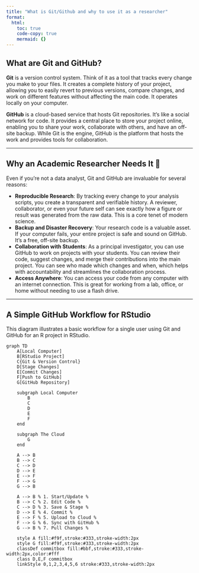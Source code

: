 ```yaml
---
title: "What is Git/Github and why to use it as a researcher"
format:
  html:
    toc: true
    code-copy: true
    mermaid: {}
---
```


## What are Git and GitHub? 

**Git** is a version control system. Think of it as a tool that tracks every change you make to your files. It creates a complete history of your project, allowing you to easily revert to previous versions, compare changes, and work on different features without affecting the main code. It operates locally on your computer.

**GitHub** is a cloud-based service that hosts Git repositories. It's like a social network for code. It provides a central place to store your project online, enabling you to share your work, collaborate with others, and have an off-site backup. While Git is the engine, GitHub is the platform that hosts the work and provides tools for collaboration.

***

## Why an Academic Researcher Needs It 🔬

Even if you're not a data analyst, Git and GitHub are invaluable for several reasons:

* **Reproducible Research**: By tracking every change to your analysis scripts, you create a transparent and verifiable history. A reviewer, collaborator, or even your future self can see exactly how a figure or result was generated from the raw data. This is a core tenet of modern science.
* **Backup and Disaster Recovery**: Your research code is a valuable asset. If your computer fails, your entire project is safe and sound on GitHub. It's a free, off-site backup.
* **Collaboration with Students**: As a principal investigator, you can use GitHub to work on projects with your students. You can review their code, suggest changes, and merge their contributions into the main project. You can see who made which changes and when, which helps with accountability and streamlines the collaboration process.
* **Access Anywhere**: You can access your code from any computer with an internet connection. This is great for working from a lab, office, or home without needing to use a flash drive.

***

## A Simple GitHub Workflow for RStudio

This diagram illustrates a basic workflow for a single user using Git and GitHub for an R project in RStudio.


```mermaid

graph TD
    A[Local Computer]
    B[RStudio Project]
    C{Git & Version Control}
    D[Stage Changes]
    E[Commit Changes]
    F[Push to GitHub]
    G[GitHub Repository]

    subgraph Local Computer
        B
        C
        D
        E
        F
    end

    subgraph The Cloud
        G
    end

    A --> B
    B --> C
    C --> D
    D --> E
    E --> F
    F --> G
    G --> B

    A --> B % 1. Start/Update %
    B --> C % 2. Edit Code %
    C --> D % 3. Save & Stage %
    D --> E % 4. Commit %
    E --> F % 5. Upload to Cloud %
    F --> G % 6. Sync with GitHub %
    G --> B % 7. Pull Changes %

    style A fill:#f9f,stroke:#333,stroke-width:2px
    style G fill:#f9f,stroke:#333,stroke-width:2px
    classDef commitbox fill:#bbf,stroke:#333,stroke-width:2px,color:#fff
    class D,E,F commitbox
    linkStyle 0,1,2,3,4,5,6 stroke:#333,stroke-width:2px
```